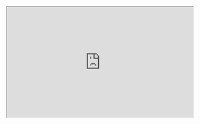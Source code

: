 <iframe
  src="https://app.dashcam.io/replay/6866b2214d2d2a81b558b8b9?share=DnzcG7Ftyhr70kRRFt0nGQ&embed=true&timestamp=90000&playbackRate=5"
  width="100%"
  height="300"
/>
